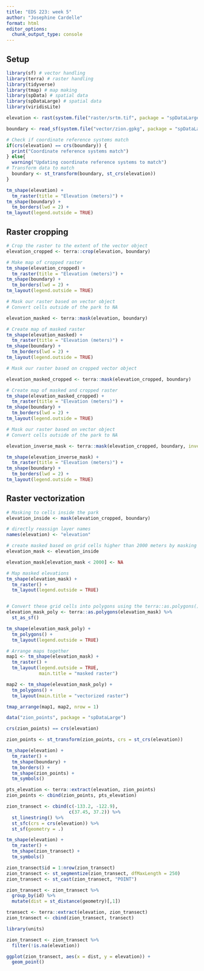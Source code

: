 ```yaml
---
title: "EDS 223: week 5"
author: "Josephine Cardelle"
format: html
editor_options: 
  chunk_output_type: console
---
```


## Setup
```r
library(sf) # vector handling
library(terra) # raster handling
library(tidyverse)
library(tmap) # map making
library(spData) # spatial data
library(spDataLarge) # spatial data
library(viridisLite)
```

```r
elevation <- rast(system.file("raster/srtm.tif", package = "spDataLarge"))

boundary <- read_sf(system.file("vector/zion.gpkg", package = "spDataLarge"))
```


```r
# Check if coordinate reference systems match
if(crs(elevation) == crs(boundary)) {
  print("Coordinate reference systems match")
} else{
  warning("Updating coordinate reference systems to match")
# Transform data to match
  boundary <- st_transform(boundary, st_crs(elevation))
}
```

```r
tm_shape(elevation) +
  tm_raster(title = "Elevation (meters)") +
tm_shape(boundary) +
  tm_borders(lwd = 2) +
tm_layout(legend.outside = TRUE)
```

## Raster cropping
```r
# Crop the raster to the extent of the vector object
elevation_cropped <- terra::crop(elevation, boundary)

# Make map of cropped raster
tm_shape(elevation_cropped) +
  tm_raster(title = "Elevation (meters)") +
tm_shape(boundary) +
  tm_borders(lwd = 2) +
tm_layout(legend.outside = TRUE)
```


```r
# Mask our raster based on vector object
# Convert cells outside of the park to NA

elevation_masked <- terra::mask(elevation, boundary)

# Create map of masked raster
tm_shape(elevation_masked) +
  tm_raster(title = "Elevation (meters)") +
tm_shape(boundary) +
  tm_borders(lwd = 2) +
tm_layout(legend.outside = TRUE)
```

```r
# Mask our raster based on cropped vector object

elevation_masked_cropped <- terra::mask(elevation_cropped, boundary)

# Create map of masked and cropped raster
tm_shape(elevation_masked_cropped) +
  tm_raster(title = "Elevation (meters)") +
tm_shape(boundary) +
  tm_borders(lwd = 2) +
tm_layout(legend.outside = TRUE)
```

```r
# Mask our raster based on vector object
# Convert cells outside of the park to NA

elevation_inverse_mask <- terra::mask(elevation_cropped, boundary, inverse = TRUE)

tm_shape(elevation_inverse_mask) +
  tm_raster(title = "Elevation (meters)") +
tm_shape(boundary) +
  tm_borders(lwd = 2) +
tm_layout(legend.outside = TRUE)
```

## Raster vectorization
```r
# Masking to cells inside the park
elevation_inside <- mask(elevation_cropped, boundary)

# directly reassign layer names
names(elevation) <- "elevation"

# create masked based on grid cells higher than 2000 meters by masking the elevation raster
elevation_mask <- elevation_inside

elevation_mask[elevation_mask < 2000] <- NA

# Map masked elevations
tm_shape(elevation_mask) +
  tm_raster() +
  tm_layout(legend.outside = TRUE)


# Convert these grid cells into polygons using the terra::as.polygons() function and turn this into a sf object
elevation_mask_poly <- terra::as.polygons(elevation_mask) %>% 
  st_as_sf()

tm_shape(elevation_mask_poly) +
  tm_polygons() +
  tm_layout(legend.outside = TRUE)

```

```r
# Arrange maps together
map1 <- tm_shape(elevation_mask) +
  tm_raster() +
  tm_layout(legend.outside = TRUE,
            main.title = "masked raster")

map2 <- tm_shape(elevation_mask_poly) +
  tm_polygons() +
  tm_layout(main.title = "vectorized raster")

tmap_arrange(map1, map2, nrow = 1)
```



```r
data("zion_points", package = "spDataLarge")

crs(zion_points) == crs(elevation)

zion_points <- st_transform(zion_points, crs = st_crs(elevation))

tm_shape(elevation) +
  tm_raster() +
  tm_shape(boundary) +
  tm_borders() +
  tm_shape(zion_points) +
  tm_symbols()

pts_elevation <- terra::extract(elevation, zion_points)
zion_points <- cbind(zion_points, pts_elevation)

```

```r
zion_transect <- cbind(c(-133.2, -122.9),
                       c(37.45, 37.2)) %>% 
  st_linestring() %>% 
  st_sfc(crs = crs(elevation)) %>% 
  st_sf(geometry = .)

tm_shape(elevation) +
  tm_raster() +
  tm_shape(zion_transect) +
  tm_symbols()

zion_transect$id = 1:nrow(zion_transect)
zion_transect <- st_segmentize(zion_transect, dfMaxLength = 250)
zion_transect <- st_cast(zion_transect, "POINT")

zion_transect <- zion_transect %>% 
  group_by(id) %>% 
  mutate(dist = st_distance(geometry)[,1])

transect <- terra::extract(elevation, zion_transect)
zion_transect <- cbind(zion_transect, transect)

library(units)

zion_transect <- zion_transect %>% 
  filter(!is.na(elevation))

ggplot(zion_transect, aes(x = dist, y = elevation)) +
  geom_point()
```

